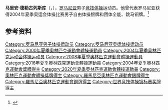 {{NoteTA|G1=Sports}}
'''马里安·德勒古列斯库'''（{{lang-ro|Marian Drăgulescu}}，{{bd|1980年|12月18日||}}），[[罗马尼亚|罗马尼亚]]男子[[竞技体操|竞技体操]]运动员。他曾代表罗马尼亚获得2004年夏季奥运会体操比赛男子自由体操银牌和团体全能、跳马铜牌。<ref>{{Cite web|title=Marian DRAGULESCU|url=https://www.olympic.org/marian-dragulescu|accessdate=2021-03-31|work=International Olympic Committee|archive-date=2017-03-27|archive-url=https://web.archive.org/web/20170327131417/https://www.olympic.org/marian-dragulescu|dead-url=no}}</ref>

== 参考资料 ==
{{reflist}}

{{世界体操锦标赛男子跳马冠军}}
{{世界体操锦标赛男子自由体操冠军}}

{{Authority control}}
{{DEFAULTSORT:Drăgulescu, Marian}}
[[Category:罗马尼亚男子体操运动员|Category:罗马尼亚男子体操运动员]]
[[Category:罗马尼亚奥运体操运动员|Category:罗马尼亚奥运体操运动员]]
[[Category:2000年夏季奧林匹克運動會體操運動員|Category:2000年夏季奧林匹克運動會體操運動員]]
[[Category:2004年夏季奥林匹克运动会体操运动员|Category:2004年夏季奥林匹克运动会体操运动员]]
[[Category:2008年夏季奧林匹克運動會體操運動員|Category:2008年夏季奧林匹克運動會體操運動員]]
[[Category:2016年夏季奧林匹克運動會體操運動員|Category:2016年夏季奧林匹克運動會體操運動員]]
[[Category:2004年夏季奧林匹克運動會獎牌得主|Category:2004年夏季奧林匹克運動會獎牌得主]]
[[Category:2020年夏季奧林匹克運動會體操運動員|Category:2020年夏季奧林匹克運動會體操運動員]]
[[Category:奧林匹克運動會體操獎牌得主|Category:奧林匹克運動會體操獎牌得主]]
[[Category:羅馬尼亞奧林匹克運動會銀牌得主|Category:羅馬尼亞奧林匹克運動會銀牌得主]]
[[Category:羅馬尼亞奧林匹克運動會銅牌得主|Category:羅馬尼亞奧林匹克運動會銅牌得主]]
[[Category:世界竞技体操锦标赛奖牌得主|Category:世界竞技体操锦标赛奖牌得主]]